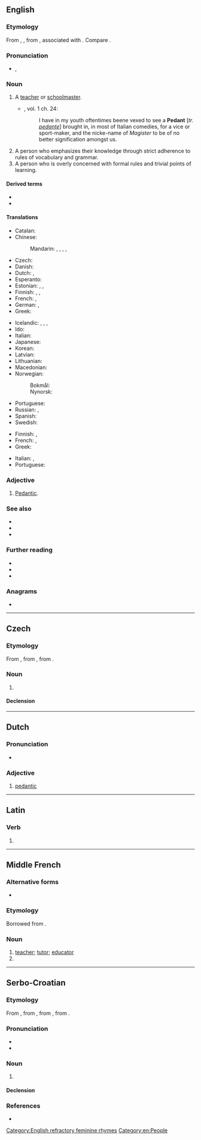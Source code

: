 {{also|pédant|Pedant}}
==English==

===Etymology===
From {{bor|en|frm|pedant}}, {{m|frm|pedante}}, from {{der|en|it|pedante|t=a teacher, schoolmaster, pedant}}, associated with {{cog|it|pedagogo|t=teacher, pedagogue}}. Compare {{cog|fr|pédant}}.

===Pronunciation===
* {{enPR|pĕdʹənt}}, {{IPA|en|/ˈpɛdənt/}}

===Noun===
{{en-noun}}

# {{lb|en|archaic}} A [[teacher]] or [[schoolmaster]].
#* {{RQ:Flr Mntgn Essays}}, vol. 1 ch. 24:
#*: I have in my youth oftentimes beene vexed to see a '''Pedant''' [''tr. [[pedante]]''] brought in, in most of Italian comedies, for a vice or sport-maker, and the nicke-name of ''Magister'' to be of no better signification amongst us.
# A person who emphasizes their knowledge through strict adherence to rules of vocabulary and grammar.
# A person who is overly concerned with formal rules and trivial points of learning.

====Derived terms====
* {{l|en|pedantic}}
* {{l|en|pedantry}}

====Translations====
{{trans-top|person overly concerned with formal rules and trivial points of learning}}
* Catalan: {{t|ca|pedant|m|f}}
* Chinese:
*: Mandarin: {{t+|cmn|夫子|tr=fūzǐ|sc=Hani}}, {{t+|cmn|老學究|sc=Hani}}, {{t+|cmn|老学究|tr=lǎoxuéjiū|sc=Hani}}, {{t+|cmn|學究|sc=Hani}}, {{t+|cmn|学究|tr=xuéjiū|sc=Hani}}
* Czech: {{t|cs|pedant|m}}
* Danish: {{t|da|pedant}}
* Dutch: {{t+|nl|wijsneus|m|f}}, {{t+|nl|weetal|m|f}}
* Esperanto: {{t+|eo|pedanto}}
* Estonian: {{t+|et|pedant}}, {{t|et|juuksekarvalõhestaja}}, {{t|et|tähenärija}}
* Finnish: {{t+|fi|saivartelija}}, {{t+|fi|viisastelija}}, {{t+|fi|pedantti}}
* French: {{t+|fr|pédant|m}}, {{t+|fr|pédante|f}}
* German: {{t+|de|Pedant|m}}, {{t+|de|Pedantin|f}}
* Greek: {{t+|el|σχολαστικός|m}}
{{trans-mid}}
* Icelandic: {{t|is|uppfullur af lærdómshroka|m}}, {{t|is|uppfull af lærdómshroka|f}}, {{t|is|smámunasamur maður|m}}, {{t|is|smámunasöm kona|f}}
* Ido: {{t+|io|pedanto}}
* Italian: {{t+|it|pedante|m}}
* Japanese: {{t|ja|衒学者|tr=げんがくしゃ, gengakusha|sc=Jpan}}
* Korean: {{t|ko|공론가}}
* Latvian: {{t|lv|pedants}}
* Lithuanian: {{t|lt|pedantas}}
* Macedonian: {{t|mk|педа́нт|m}}
* Norwegian:
*: Bokmål: {{t+|nb|pedant|m}}
*: Nynorsk: {{t+|nn|pedant|m}}
* Portuguese: {{t+|pt|pedante|m|f}}
* Russian: {{t+|ru|педа́нт|m}}, {{t+|ru|педа́нтка|f}}
* Spanish: {{t+|es|pedante|m}}
* Swedish: {{t+|sv|pedant|c}}
{{trans-bottom}}

{{trans-top|person who emphasizes their knowledge through strict adherence to rules of vocabulary and grammar}}
* Finnish: {{t+|fi|viisastelija}}, {{t+|fi|saivartelija}}
* French: {{t+|fr|pédant}}, {{t+|fr|pédante|f}}
* Greek: {{t+|el|δοκησίσοφος}}
{{trans-mid}}
* Italian: {{t+|it|cervellone|m}}, {{t|it|cervellona|f}}
* Portuguese: {{t+|pt|pedante|m|f}}
{{trans-bottom}}

===Adjective===
{{en-adj|-}}

# [[pedantic|Pedantic]].

===See also===
* {{pedialite}}
* {{Wikisource1911Enc Citation|Pedant}}
* {{l|en|stickler}}

===Further reading===
* {{R:Webster 1913}}
* {{R:Century 1911}}
* {{R:OneLook}}

===Anagrams===
* {{anagrams|en|a=adenpt|panted|pentad}}

[[Category:English refractory feminine rhymes]]
[[Category:en:People]]

----

==Czech==

===Etymology===
From {{etyl|de|cs}} {{m|de|Pedant}}, from {{etyl|fr|cs}} {{m|fr|pédant}}, from {{etyl|it|cs}} {{m|it|pedante}}.

===Noun===
{{cs-noun|g=m|head=pedant}}

# {{l|en|pedant}} {{gloss|person who is overly concerned with formal rules and trivial points of learning}}

====Declension====
{{cs-decl-noun
|pedant|pedanta
|pedantovi|pedanta
|pedante|pedantovi
|pedantem|pedanti
|pedantů|pedantům
|pedanty|pedanti
|pedantech|pedanty
}}

----

==Dutch==

===Pronunciation===
* {{audio|nl|Nl-pedant.ogg|Audio}}

===Adjective===
{{nl-adj}}

# [[pedantic]]

{{nl-decl-adj}}

----

==Latin==

===Verb===
{{la-verb-form|pedant}}

# {{inflection of|la|pedō||3|p|pres|actv|indc}}

----

==Middle French==

===Alternative forms===
* {{l|frm|pedante}}

===Etymology===
Borrowed from {{bor|frm|it|pedante}}.

===Noun===
{{frm-noun|m}}

# [[teacher]]; [[tutor]]; [[educator]]
# {{l|en|pedant}}

----

==Serbo-Croatian==

===Etymology===
From {{etyl|de|sh}} {{m|de|Pedant}}, from {{etyl|fr|sh}} {{m|fr|pédant}}, from {{etyl|it|sh}} {{m|it|pedante}}, from {{etyl|grc|sh}} {{m|grc|παιδεία}}.

===Pronunciation===
* {{IPA|sh|/pědant/}}
* {{hyphenation|sh|pe|dant}}

===Noun===
{{sh-noun|g=m|head=pèdant, pedȁnt}}

# {{l|en|pedant}} {{gloss|person who is overly concerned with formal rules and trivial points of learning}}

====Declension====
{{sh-decl-noun
|pèdant|pedanti
|pedanta|pèdanātā
|pedantu|pedantima
|pedanta|pedante
|pedante|pedanti
|pedantu|pedantima
|pedantom|pedantima
}}

===References===
* {{R:sh:HJP|eV9jXhM%3D}}